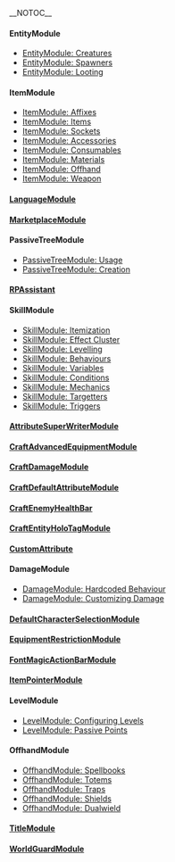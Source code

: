 __NOTOC__

==== EntityModule ====  
* [[EntityModule: Creatures]] 
* [[EntityModule: Spawners]] 
* [[EntityModule: Looting]] 
==== ItemModule  ====  
* [[ItemModule: Affixes]] 
* [[ItemModule: Items]] 
* [[ItemModule: Sockets]] 
* [[ItemModule: Accessories]] 
* [[ItemModule: Consumables]] 
* [[ItemModule: Materials]]  
* [[ItemModule: Offhand]]  
* [[ItemModule: Weapon]] 
==== [[LanguageModule]]  ====
==== [[MarketplaceModule]]  ====
==== PassiveTreeModule  ====
* [[PassiveTreeModule: Usage]] 
* [[PassiveTreeModule: Creation]] 
==== [[RPAssistant]]  ====
==== SkillModule  ====
* [[SkillModule: Itemization]] 
* [[SkillModule: Effect Cluster]] 
* [[SkillModule: Levelling]] 
* [[SkillModule: Behaviours]] 
* [[SkillModule: Variables]] 
* [[SkillModule: Conditions]] 
* [[SkillModule: Mechanics]] 
* [[SkillModule: Targetters]] 
* [[SkillModule: Triggers]] 
==== [[AttributeSuperWriterModule]]  ====
==== [[CraftAdvancedEquipmentModule]]  ====
==== [[CraftDamageModule]]  ====
==== [[CraftDefaultAttributeModule]]  ====
==== [[CraftEnemyHealthBar]]  ====
==== [[CraftEntityHoloTagModule]]  ====
==== [[CustomAttribute]]  ====
==== DamageModule  ====
* [[DamageModule: Hardcoded Behaviour]] 
* [[DamageModule: Customizing Damage]] 
==== [[DefaultCharacterSelectionModule]]  ====
==== [[EquipmentRestrictionModule]]  ====
==== [[FontMagicActionBarModule]]  ====
==== [[ItemPointerModule]]  ====
==== LevelModule  ====
* [[LevelModule: Configuring Levels]] 
* [[LevelModule: Passive Points]] 
==== OffhandModule  ====
* [[OffhandModule: Spellbooks]] 
* [[OffhandModule: Totems]] 
* [[OffhandModule: Traps]] 
* [[OffhandModule: Shields]] 
* [[OffhandModule: Dualwield]] 
==== [[TitleModule]]  ====
==== [[WorldGuardModule]]  ====
